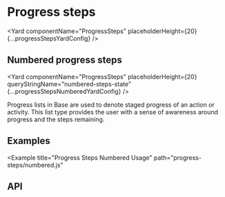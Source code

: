 <!--
Copyright (c) 2018-2019 Uber Technologies, Inc.

This source code is licensed under the MIT license found in the
LICENSE file in the root directory of this source tree.
-->






# Progress steps

<Yard
  componentName="ProgressSteps"
  placeholderHeight={20}
  {...progressStepsYardConfig}
/>

## Numbered progress steps

<Yard
  componentName="ProgressSteps"
  placeholderHeight={20}
  queryStringName="numbered-steps-state"
  {...progressStepsNumberedYardConfig}
/>

Progress lists in Base are used to denote staged progress of an action or activity. This
list type provides the user with a sense of awareness around progress and the steps remaining.

## Examples

<Example title="Progress Steps Dotted Usage" path="progress-steps/dotted.js">
  <ProgressStepsDotted />
</Example>

<Example
  title="Progress Steps Numbered Usage"
  path="progress-steps/numbered.js"
>
  <ProgressStepsNumbered />
</Example>

## API

<Exports
  component={ProgressStepsExports}
  title="Progress Steps exports"
  path="baseui/progress-steps"
/>
